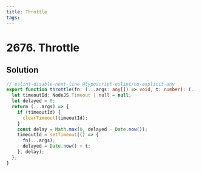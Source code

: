 ```yaml
---
title: Throttle
tags:
---
```


# 2676. Throttle

<Badges>
<LevelBadge level="medium" />

</Badges>

## Solution

```typescript filename="solution.ts" copy
// eslint-disable-next-line @typescript-eslint/no-explicit-any
export function throttle(fn: (...args: any[]) => void, t: number): (...args: any[]) => void {
  let timeoutId: NodeJS.Timeout | null = null;
  let delayed = 0;
  return (...args) => {
    if (timeoutId) {
      clearTimeout(timeoutId);
    }
    const delay = Math.max(0, delayed - Date.now());
    timeoutId = setTimeout(() => {
      fn(...args);
      delayed = Date.now() + t;
    }, delay);
  };
}
```

<ProblemLink codingSite="leetcode" href="https://leetcode.com/problems/throttle" title="Throttle" />
